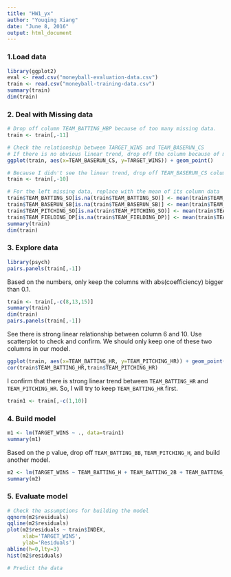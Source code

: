 ```yaml
---
title: "HW1_yx"
author: "Youqing Xiang"
date: "June 8, 2016"
output: html_document
---
```

### 1.Load data

```r
library(ggplot2)
eval <- read.csv("moneyball-evaluation-data.csv")
train <- read.csv("moneyball-training-data.csv")
summary(train)
dim(train)
```

### 2. Deal with Missing data

```r
# Drop off column TEAM_BATTING_HBP because of too many missing data.
train <- train[,-11]

# Check the relationship between TARGET_WINS and TEAM_BASERUN_CS
# If there is no obvious linear trend, drop off the column because of many missing data.
ggplot(train, aes(x=TEAM_BASERUN_CS, y=TARGET_WINS)) + geom_point()
```

```r
# Because I didn't see the linear trend, drop off TEAM_BASERUN_CS column.
train <- train[,-10]

# For the left missing data, replace with the mean of its column data
train$TEAM_BATTING_SO[is.na(train$TEAM_BATTING_SO)] <- mean(train$TEAM_BATTING_SO, na.rm=TRUE)
train$TEAM_BASERUN_SB[is.na(train$TEAM_BASERUN_SB)] <- mean(train$TEAM_BASERUN_SB, na.rm=TRUE)
train$TEAM_PITCHING_SO[is.na(train$TEAM_PITCHING_SO)] <- mean(train$TEAM_PITCHING_SO, na.rm=TRUE)
train$TEAM_FIELDING_DP[is.na(train$TEAM_FIELDING_DP)] <- mean(train$TEAM_FIELDING_DP, na.rm=TRUE)
summary(train)
dim(train)
```

### 3. Explore data

```r
library(psych)
pairs.panels(train[,-1])
```

Based on the numbers, only keep the columns with abs(coefficiency) bigger than 0.1.

```r
train <- train[,-c(8,13,15)]
summary(train)
dim(train)
pairs.panels(train[,-1])
```

See there is strong linear relationship between column 6 and 10. Use scatterplot to check and confirm. We should only keep one of these two columns in our model.

```r
ggplot(train, aes(x=TEAM_BATTING_HR, y=TEAM_PITCHING_HR)) + geom_point()
cor(train$TEAM_BATTING_HR,train$TEAM_PITCHING_HR)
```

I confirm that there is strong linear trend between `TEAM_BATTING_HR` and `TEAM_PITCHING_HR`. So, I will try to keep `TEAM_BATTING_HR` first.

```r
train1 <- train[,-c(1,10)]
```

### 4. Build model

```r
m1 <- lm(TARGET_WINS ~ ., data=train1)
summary(m1)
```

Based on the p value, drop off `TEAM_BATTING_BB`, `TEAM_PITCHING_H`, and build another model.

```r
m2 <- lm(TARGET_WINS ~ TEAM_BATTING_H + TEAM_BATTING_2B + TEAM_BATTING_3B + TEAM_BATTING_HR + TEAM_BASERUN_SB + TEAM_PITCHING_BB + TEAM_FIELDING_E, data=train1)
summary(m2)
```

### 5. Evaluate model

```r
# Check the assumptions for building the model
qqnorm(m2$residuals)
qqline(m2$residuals)
plot(m2$residuals ~ train$INDEX,
     xlab='TARGET_WINS',
     ylab='Residuals')
abline(h=0,lty=3)
hist(m2$residuals)

# Predict the data
```


